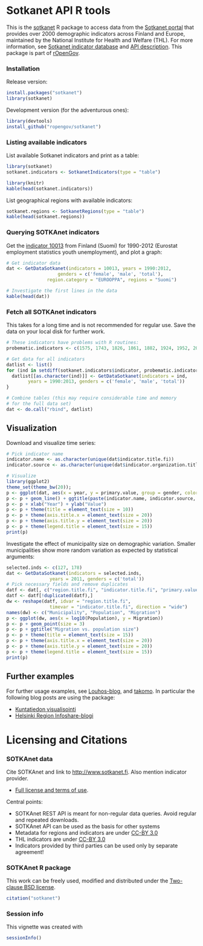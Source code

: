 <!--
%\VignetteEngine{knitr}
%\VignetteIndexEntry{sotkanet R vignette}
-->

Sotkanet API R tools
===========

This is the [sotkanet](https://github.com/rOpenGov/sotkanet) R package to access data from the [Sotkanet portal](http://uusi.sotkanet.fi/portal/page/portal/etusivu/hakusivu) that provides over 2000 demographic indicators across Finland and Europe, maintained by the National Institute for Health and Welfare (THL). For more information, see [Sotkanet indicator database](http://uusi.sotkanet.fi/portal/page/portal/etusivu/tietoa_palvelusta) and [API description](http://uusi.sotkanet.fi/portal/pls/portal/!PORTAL.wwpob_page.show?_docname=22001.PDF). This package is part of [rOpenGov](http://ropengov.github.com/).


### Installation

Release version:

```r
install.packages("sotkanet")
library(sotkanet)
```

Development version (for the adventurous ones):

```r
library(devtools)
install_github("ropengov/sotkanet")
```

### Listing available indicators

List available Sotkanet indicators and print as a table:

```r
library(sotkanet) 
sotkanet.indicators <- SotkanetIndicators(type = "table")

library(knitr)
kable(head(sotkanet.indicators))
```

List geographical regions with available indicators:

```r
sotkanet.regions <- SotkanetRegions(type = "table")
kable(head(sotkanet.regions))
```


### Querying SOTKAnet indicators

Get the [indicator 10013](http://uusi.sotkanet.fi/portal/page/portal/etusivu/hakusivu/metadata?type=I&indicator=10013) from Finland (Suomi) for 1990-2012 (Eurostat employment statistics youth unemployment), and plot a graph:

```r
# Get indicator data
dat <- GetDataSotkanet(indicators = 10013, years = 1990:2012, 
       		       genders = c('female', 'male', 'total'), 
		       region.category = "EUROOPPA", regions = "Suomi")

# Investigate the first lines in the data
kable(head(dat))
```

### Fetch all SOTKAnet indicators

This takes for a long time and is not recommended for regular
use. Save the data on your local disk for further work.

```r
# These indicators have problems with R routines:
probematic.indicators <- c(1575, 1743, 1826, 1861, 1882, 1924, 1952, 2000, 2001, 2033, 2050, 3386, 3443)

# Get data for all indicators
datlist <- list()
for (ind in setdiff(sotkanet.indicators$indicator, probematic.indicators)) {
  datlist[[as.character(ind)]] <- GetDataSotkanet(indicators = ind, 
  		years = 1990:2013, genders = c('female', 'male', 'total'))
}

# Combine tables (this may require considerable time and memory 
# for the full data set)
dat <- do.call("rbind", datlist)
```

## Visualization

Download and visualize time series:

```r
# Pick indicator name
indicator.name <- as.character(unique(dat$indicator.title.fi))
indicator.source <- as.character(unique(dat$indicator.organization.title.fi))

# Visualize
library(ggplot2)
theme_set(theme_bw(20)); 
p <- ggplot(dat, aes(x = year, y = primary.value, group = gender, color = gender)) 
p <- p + geom_line() + ggtitle(paste(indicator.name, indicator.source, sep = " / ")) 
p <- p + xlab("Year") + ylab("Value") 
p <- p + theme(title = element_text(size = 10))
p <- p + theme(axis.title.x = element_text(size = 20))
p <- p + theme(axis.title.y = element_text(size = 20))
p <- p + theme(legend.title = element_text(size = 15))
print(p)
```


Investigate the effect of municipality size on demographic
variation. Smaller municipalities show more random variation as
expected by statistical arguments:

```r
selected.inds <- c(127, 178)
dat <- GetDataSotkanet(indicators = selected.inds, 
       			years = 2011, genders = c('total'))
# Pick necessary fields and remove duplicates
datf <- dat[, c("region.title.fi", "indicator.title.fi", "primary.value")]
datf <- datf[!duplicated(datf),]
dw <- reshape(datf, idvar = "region.title.fi", 
      		    timevar = "indicator.title.fi", direction = "wide")
names(dw) <- c("Municipality", "Population", "Migration")
p <- ggplot(dw, aes(x = log10(Population), y = Migration)) 
p <- p + geom_point(size = 3)
p <- p + ggtitle("Migration vs. population size") 
p <- p + theme(title = element_text(size = 15))
p <- p + theme(axis.title.x = element_text(size = 20))
p <- p + theme(axis.title.y = element_text(size = 20))
p <- p + theme(legend.title = element_text(size = 15))
print(p)
```

## Further examples

For further usage examples, see
[Louhos-blog](http://louhos.wordpress.com), and
[takomo](https://github.com/louhos/takomo/tree/master/Sotkanet). In
particular the following blog posts are using the package:

 * [Kuntatiedon visualisointi](http://louhos.github.io/news/2015/06/06/kuntakartat/)
 * [Helsinki Region Infoshare-blogi](http://www.hri.fi/fi/ajankohtaista/sotkanet-indikaattoripankki-mukaan-sorvi-tyokalupakkiin/)



# Licensing and Citations

### SOTKAnet data

Cite SOTKAnet and link to [http://www.sotkanet.fi](http://www.sotkanet.fi/). Also mention indicator provider. 

 * [Full license and terms of use](http://uusi.sotkanet.fi/portal/page/portal/etusivu/tietoa_palvelusta). 

Central points:

 * SOTKAnet REST API is meant for non-regular data queries. Avoid regular and repeated downloads.
 * SOTKAnet API can be used as the basis for other systems
 * Metadata for regions and indicators are under [CC-BY 3.0](http://creativecommons.org/licenses/by/3.0/) 
 * THL indicators are under [CC-BY 3.0](http://creativecommons.org/licenses/by/3.0/) 
 * Indicators provided by third parties can be used only by separate agreement!


### SOTKAnet R package

This work can be freely used, modified and distributed under the 
[Two-clause BSD license](http://en.wikipedia.org/wiki/BSD\_licenses).

```r
citation("sotkanet")
```

### Session info

This vignette was created with

```r
sessionInfo()
```
